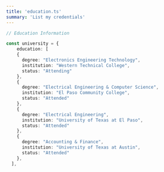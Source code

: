 ```yaml
---
title: 'education.ts'
summary: 'List my credentials'
---
```


```ts
// Education Information

const university = {
    education: [
    {
      degree: "Electronics Engineering Technology",
      institution: "Western Technical College",
      status: "Attending"
    },
    {
      degree: "Electrical Engineering & Computer Science",
      institution: "El Paso Community College",
      status: "Attended"
    },
    {
      degree: "Electrical Engineering",
      institution: "University of Texas at El Paso",
      status: "Attended"
    },
    {
      degree: "Accounting & Finance",
      institution: "University of Texas at Austin",
      status: "Attended"
    },
  ],
```
